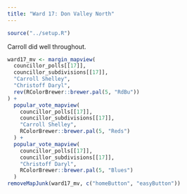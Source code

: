 ```yaml
---
title: "Ward 17: Don Valley North"
---
```


```r
source("../setup.R")
```

Carroll did well throughout.

```r
ward17_mv <- margin_mapview(
  councillor_polls[[17]], 
  councillor_subdivisions[[17]],
  "Carroll Shelley",
  "Christoff Daryl",
  rev(RColorBrewer::brewer.pal(5, "RdBu"))
) +
  popular_vote_mapview(
    councillor_polls[[17]], 
    councillor_subdivisions[[17]],
    "Carroll Shelley",
    RColorBrewer::brewer.pal(5, "Reds")
  ) +
  popular_vote_mapview(
    councillor_polls[[17]], 
    councillor_subdivisions[[17]],
    "Christoff Daryl",
    RColorBrewer::brewer.pal(5, "Blues")
  )
removeMapJunk(ward17_mv, c("homeButton", "easyButton"))
```
